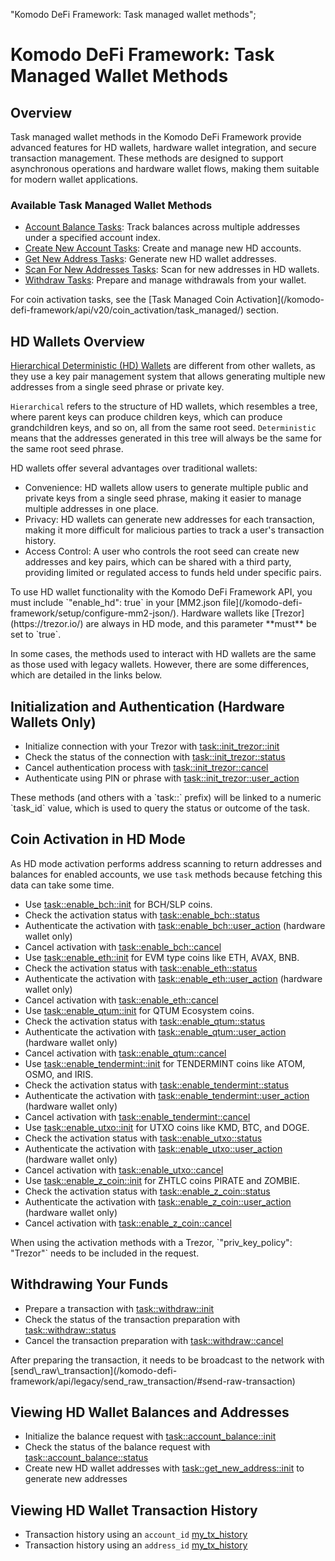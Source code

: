   "Komodo DeFi Framework: Task managed wallet methods";

# Komodo DeFi Framework: Task Managed Wallet Methods

<TocForIndex />

## Overview

Task managed wallet methods in the Komodo DeFi Framework provide advanced features for HD wallets, hardware wallet integration, and secure transaction management. These methods are designed to support asynchronous operations and hardware wallet flows, making them suitable for modern wallet applications.

### Available Task Managed Wallet Methods

*   [Account Balance Tasks](/komodo-defi-framework/api/v20/wallet/task_managed/account_balance/): Track balances across multiple addresses under a specified account index.
*   [Create New Account Tasks](/komodo-defi-framework/api/v20/wallet/task_managed/create_new_account/): Create and manage new HD accounts.
*   [Get New Address Tasks](/komodo-defi-framework/api/v20/wallet/task_managed/get_new_address/): Generate new HD wallet addresses.
*   [Scan For New Addresses Tasks](/komodo-defi-framework/api/v20/wallet/task_managed/scan_for_new_addresses/): Scan for new addresses in HD wallets.
*   [Withdraw Tasks](/komodo-defi-framework/api/v20/wallet/task_managed/withdraw/): Prepare and manage withdrawals from your wallet.

<Note>
  For coin activation tasks, see the [Task Managed Coin Activation](/komodo-defi-framework/api/v20/coin_activation/task_managed/) section.
</Note>

## HD Wallets Overview

[Hierarchical Deterministic (HD) Wallets](https://atomicdex.io/en/blog/hd-wallet/) are different from other wallets, as they use a key pair management system that allows generating multiple new addresses from a single seed phrase or private key.

`Hierarchical` refers to the structure of HD wallets, which resembles a tree, where parent keys can produce children keys, which can produce grandchildren keys, and so on, all from the same root seed.
`Deterministic` means that the addresses generated in this tree will always be the same for the same root seed phrase.

HD wallets offer several advantages over traditional wallets:

*   Convenience: HD wallets allow users to generate multiple public and private keys from a single seed phrase, making it easier to manage multiple addresses in one place.
*   Privacy: HD wallets can generate new addresses for each transaction, making it more difficult for malicious parties to track a user's transaction history.
*   Access Control: A user who controls the root seed can create new addresses and key pairs, which can be shared with a third party, providing limited or regulated access to funds held under specific pairs.

<Note type="info">
  To use HD wallet functionality with the Komodo DeFi Framework API, you must include `"enable_hd": true` in your [MM2.json file](/komodo-defi-framework/setup/configure-mm2-json/).
  Hardware wallets like [Trezor](https://trezor.io/) are always in HD mode, and this parameter **must** be set to `true`.
</Note>

In some cases, the methods used to interact with HD wallets are the same as those used with legacy wallets. However, there are some differences, which are detailed in the links below.

## Initialization and Authentication (Hardware Wallets Only)

*   Initialize connection with your Trezor with [task::init\_trezor::init](/komodo-defi-framework/api/v20/utils/task_init_trezor/init/)
*   Check the status of the connection with [task::init\_trezor::status](/komodo-defi-framework/api/v20/utils/task_init_trezor/status/)
*   Cancel authentication process with [task::init\_trezor::cancel](/komodo-defi-framework/api/v20/utils/task_init_trezor/cancel/)
*   Authenticate using PIN or phrase with [task::init\_trezor::user\_action](/komodo-defi-framework/api/v20/utils/task_init_trezor/user_action/)

<Note>
  These methods (and others with a `task::` prefix) will be linked to a numeric `task_id` value, which is used to query the status or outcome of the task.
</Note>

## Coin Activation in HD Mode

As HD mode activation performs address scanning to return addresses and balances for enabled accounts, we use `task` methods because fetching this data can take some time.

*   Use [task::enable\_bch::init](/komodo-defi-framework/api/v20/coin_activation/task_managed/enable_bch/init/#task-enable-bch-init) for BCH/SLP coins.
*   Check the activation status with [task::enable\_bch::status](/komodo-defi-framework/api/v20/coin_activation/task_managed/enable_bch/status/#task-enable-bch-status)
*   Authenticate the activation with [task::enable\_bch::user\_action](/komodo-defi-framework/api/v20/coin_activation/task_managed/enable_bch/user_action/#task-enable-bch-user-action) (hardware wallet only)
*   Cancel activation with [task::enable\_bch::cancel](/komodo-defi-framework/api/v20/coin_activation/task_managed/enable_bch/cancel/#task-enable-bch-cancel)
*   Use [task::enable\_eth::init](/komodo-defi-framework/api/v20/coin_activation/task_managed/enable_eth/#task-enable-eth-init) for EVM type coins like ETH, AVAX, BNB.
*   Check the activation status with [task::enable\_eth::status](/komodo-defi-framework/api/v20/coin_activation/task_managed/enable_eth/#task-enable-eth-status)
*   Authenticate the activation with [task::enable\_eth::user\_action](/komodo-defi-framework/api/v20/coin_activation/task_managed/enable_eth/#task-enable-eth-user-action) (hardware wallet only)
*   Cancel activation with [task::enable\_eth::cancel](/komodo-defi-framework/api/v20/coin_activation/task_managed/enable_eth/#task-enable-eth-cancel)
*   Use [task::enable\_qtum::init](/komodo-defi-framework/api/v20/coin_activation/task_managed/enable_qtum/init/#task-enable-qtum-init) for QTUM Ecosystem coins.
*   Check the activation status with [task::enable\_qtum::status](/komodo-defi-framework/api/v20/coin_activation/task_managed/enable_qtum/status/#task-enable-qtum-status)
*   Authenticate the activation with [task::enable\_qtum::user\_action](/komodo-defi-framework/api/v20/coin_activation/task_managed/enable_qtum/user_action/#task-enable-qtum-user-action) (hardware wallet only)
*   Cancel activation with [task::enable\_qtum::cancel](/komodo-defi-framework/api/v20/coin_activation/task_managed/enable_qtum/cancel/#task-enable-qtum-cancel)
*   Use [task::enable\_tendermint::init](/komodo-defi-framework/api/v20/coin_activation/task_managed/enable_tendermint/init/#task-enable-tendermint-init) for TENDERMINT coins like ATOM, OSMO, and IRIS.
*   Check the activation status with [task::enable\_tendermint::status](/komodo-defi-framework/api/v20/coin_activation/task_managed/enable_tendermint/status/#task-enable-tendermint-status)
*   Authenticate the activation with [task::enable\_tendermint::user\_action](/komodo-defi-framework/api/v20/coin_activation/task_managed/enable_tendermint/user_action/#task-enable-tendermint-user-action) (hardware wallet only)
*   Cancel activation with [task::enable\_tendermint::cancel](/komodo-defi-framework/api/v20/coin_activation/task_managed/enable_tendermint/cancel/#task-enable-tendermint-cancel)
*   Use [task::enable\_utxo::init](/komodo-defi-framework/api/v20/coin_activation/task_managed/enable_utxo/init/#task-enable-utxo-init) for UTXO coins like KMD, BTC, and DOGE.
*   Check the activation status with [task::enable\_utxo::status](/komodo-defi-framework/api/v20/coin_activation/task_managed/enable_utxo/status/#task-enable-utxo-status)
*   Authenticate the activation with [task::enable\_utxo::user\_action](/komodo-defi-framework/api/v20/coin_activation/task_managed/enable_utxo/user_action/#task-enable-utxo-user-action) (hardware wallet only)
*   Cancel activation with [task::enable\_utxo::cancel](/komodo-defi-framework/api/v20/coin_activation/task_managed/enable_utxo/cancel/#task-enable-utxo-cancel)
*   Use [task::enable\_z\_coin::init](/komodo-defi-framework/api/v20/coin_activation/task_managed/enable_z_coin/init/#task-enable-z-coin-init) for ZHTLC coins PIRATE and ZOMBIE.
*   Check the activation status with [task::enable\_z\_coin::status](/komodo-defi-framework/api/v20/coin_activation/task_managed/enable_z_coin/status/#task-enable-z-coin-status)
*   Authenticate the activation with [task::enable\_z\_coin::user\_action](/komodo-defi-framework/api/v20/coin_activation/task_managed/enable_z_coin/user_action/#task-enable-z-coin-user-action) (hardware wallet only)
*   Cancel activation with [task::enable\_z\_coin::cancel](/komodo-defi-framework/api/v20/coin_activation/task_managed/enable_z_coin/cancel/#task-enable-z-coin-cancel)

<Note>
  When using the activation methods with a Trezor, `"priv_key_policy": "Trezor"` needs to be included in the request.
</Note>

## Withdrawing Your Funds

*   Prepare a transaction with [task::withdraw::init](/komodo-defi-framework/api/v20/wallet/task_managed/withdraw/#task-withdraw-init)
*   Check the status of the transaction preparation with [task::withdraw::status](/komodo-defi-framework/api/v20/wallet/task_managed/withdraw/#task-withdraw-status)
*   Cancel the transaction preparation with [task::withdraw::cancel](/komodo-defi-framework/api/v20/wallet/task_managed/withdraw/#task-withdraw-cancel)

<Note>
  After preparing the transaction, it needs to be broadcast to the network with [send\_raw\_transaction](/komodo-defi-framework/api/legacy/send_raw_transaction/#send-raw-transaction)
</Note>

## Viewing HD Wallet Balances and Addresses

*   Initialize the balance request with [task::account\_balance::init](/komodo-defi-framework/api/v20/wallet/task_managed/account_balance/init/)
*   Check the status of the balance request with [task::account\_balance::status](/komodo-defi-framework/api/v20/wallet/task_managed/account_balance/status/)
*   Create new HD wallet addresses with [task::get\_new\_address::init](/komodo-defi-framework/api/v20/wallet/task_managed/get_new_address/init/) to generate new addresses

## Viewing HD Wallet Transaction History

*   Transaction history using an `account_id` [my\_tx\_history](/komodo-defi-framework/api/v20/wallet/tx/my_tx_history/)
*   Transaction history using an `address_id` [my\_tx\_history](/komodo-defi-framework/api/v20/wallet/tx/my_tx_history/)
